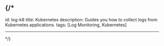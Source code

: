 ## {/*

id: log-k8
title: Kubernetes
description: Guides you how to collect logs from Kubernetes applications. 
tags: [Log Monitoring, Kubernetes]

* * *

\*/}
